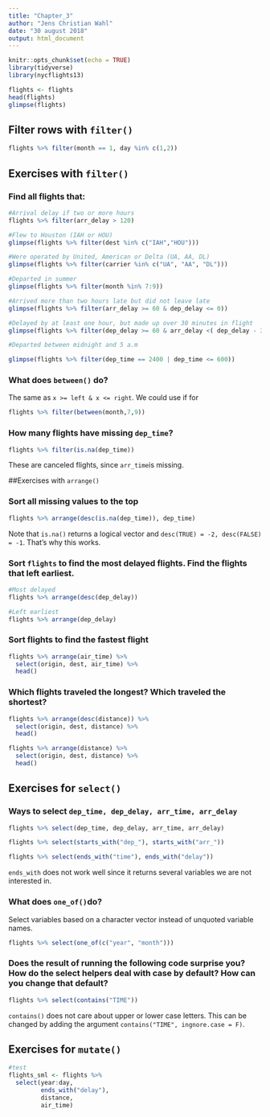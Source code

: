 ```yaml
---
title: "Chapter_3"
author: "Jens Christian Wahl"
date: "30 august 2018"
output: html_document
---
```


```r
knitr::opts_chunk$set(echo = TRUE)
library(tidyverse)
library(nycflights13)
```


```r
flights <- flights
head(flights)
glimpse(flights)
```
## Filter rows with `filter()`

```r
flights %>% filter(month == 1, day %in% c(1,2))
```

## Exercises with `filter()`
### Find all flights that: 


```r
#Arrival delay if two or more hours
flights %>% filter(arr_delay > 120)

#Flew to Houston (IAH or HOU)
glimpse(flights %>% filter(dest %in% c("IAH","HOU")))

#Were operated by United, American or Delta (UA, AA, DL)
glimpse(flights %>% filter(carrier %in% c("UA", "AA", "DL")))

#Departed in summer
glimpse(flights %>% filter(month %in% 7:9))

#Arrived more than two hours late but did not leave late
glimpse(flights %>% filter(arr_delay >= 60 & dep_delay <= 0))

#Delayed by at least one hour, but made up over 30 minutes in flight
glimpse(flights %>% filter(dep_delay >= 60 & arr_delay <( dep_delay - 30)))

#Departed between midnight and 5 a.m

glimpse(flights %>% filter(dep_time == 2400 | dep_time <= 600))
```

### What does `between()` do? 

The same as `x >= left & x <= right`. We could use if for 
```r

flights %>% filter(between(month,7,9))

```
### How many flights have missing `dep_time`? 

```r
flights %>% filter(is.na(dep_time))
```


These are canceled flights, since `arr_time`is missing. 

##Exercises with `arrange()`

### Sort all missing values to the top

```r
flights %>% arrange(desc(is.na(dep_time)), dep_time)
```
Note that `is.na()` returns a logical vector and `desc(TRUE) = -2, desc(FALSE) = -1`. That's why this works.

### Sort `flights` to find the most delayed flights. Find the flights that left earliest. 

```r
#Most delayed
flights %>% arrange(desc(dep_delay))

#Left earliest
flights %>% arrange(dep_delay)


```
### Sort flights to find the fastest flight 

```r
flights %>% arrange(air_time) %>% 
  select(origin, dest, air_time) %>% 
  head()
```


### Which flights traveled the longest? Which traveled the shortest? 

```r
flights %>% arrange(desc(distance)) %>%
  select(origin, dest, distance) %>%
  head()

flights %>% arrange(distance) %>%
  select(origin, dest, distance) %>%
  head()
```

## Exercises for `select()`

### Ways to select `dep_time, dep_delay, arr_time, arr_delay`

```r
flights %>% select(dep_time, dep_delay, arr_time, arr_delay)

flights %>% select(starts_with("dep_"), starts_with("arr_"))

flights %>% select(ends_with("time"), ends_with("delay"))
```
`ends_with` does not work well since it returns several variables we are not interested in.

### What does `one_of()`do? 

Select variables based on a character vector instead of unquoted variable names.
```r
flights %>% select(one_of(c("year", "month")))
```

### Does the result of running the following code surprise you? How do the select helpers deal with case by default? How can you change that default?

```r
flights %>% select(contains("TIME"))
```

`contains()` does not care about upper or lower case letters. This can be changed by adding the argument `contains("TIME", ingnore.case = F)`.

## Exercises for `mutate()`

```r
#test
flights_sml <- flights %>%
  select(year:day,
         ends_with("delay"),
         distance, 
         air_time)
```

